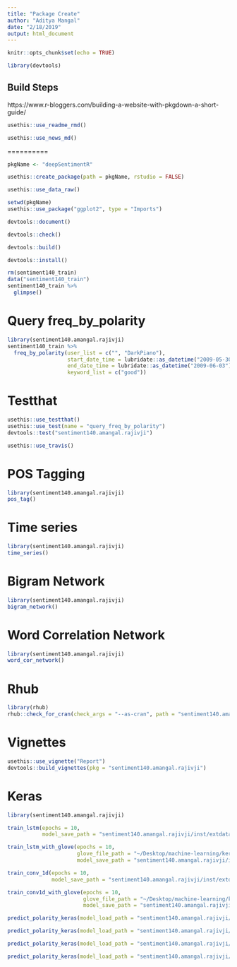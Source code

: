 ```yaml
---
title: "Package Create"
author: "Aditya Mangal"
date: "2/18/2019"
output: html_document
---
```


```r
knitr::opts_chunk$set(echo = TRUE)
```

```r
library(devtools)
```

## Build Steps

https://www.r-bloggers.com/building-a-website-with-pkgdown-a-short-guide/

```r
usethis::use_readme_rmd()
```

```r
usethis::use_news_md()
```


==========

```r
pkgName <- "deepSentimentR"
```
```r
usethis::create_package(path = pkgName, rstudio = FALSE)
```
```r
usethis::use_data_raw()
```
```r
setwd(pkgName)
usethis::use_package("ggplot2", type = "Imports")
```

```r
devtools::document()
```

```r
devtools::check()
```

```r
devtools::build()
```

```r
devtools::install()
```

```r
rm(sentiment140_train)
data("sentiment140_train")
sentiment140_train %>% 
  glimpse()
```

# Query freq_by_polarity


```r
library(sentiment140.amangal.rajivji)
sentiment140_train %>% 
  freq_by_polarity(user_list = c("", "DarkPiano"), 
                   start_date_time = lubridate::as_datetime("2009-05-30"),
                   end_date_time = lubridate::as_datetime("2009-06-03"),
                   keyword_list = c("good"))
```

# Testthat

```r
usethis::use_testthat()
usethis::use_test(name = "query_freq_by_polarity")
devtools::test("sentiment140.amangal.rajivji")
```

```r
usethis::use_travis()
```

# POS Tagging

```r
library(sentiment140.amangal.rajivji)
pos_tag()
```

# Time series

```r
library(sentiment140.amangal.rajivji)
time_series()
```

# Bigram Network

```r
library(sentiment140.amangal.rajivji)
bigram_network()
```

# Word Correlation Network

```r
library(sentiment140.amangal.rajivji)
word_cor_network()
```

# Rhub

```r
library(rhub)
rhub::check_for_cran(check_args = "--as-cran", path = "sentiment140.amangal.rajivji")
```

# Vignettes

```r
usethis::use_vignette("Report")
devtools::build_vignettes(pkg = "sentiment140.amangal.rajivji")
```


# Keras

```r
library(sentiment140.amangal.rajivji)

train_lstm(epochs = 10,
           model_save_path = "sentiment140.amangal.rajivji/inst/extdata/train_no_glove_lstm.rds")
```
```r
train_lstm_with_glove(epochs = 10,
                      glove_file_path = "~/Desktop/machine-learning/keras/glove.6B/glove.6B.100d.txt",
                      model_save_path = "sentiment140.amangal.rajivji/inst/extdata/train_glove_lstm.rds")
```

```r
train_conv_1d(epochs = 10,
              model_save_path = "sentiment140.amangal.rajivji/inst/extdata/train_no_glove_conv_1d.rds")
```

```r
train_conv1d_with_glove(epochs = 10,
                        glove_file_path = "~/Desktop/machine-learning/keras/glove.6B/glove.6B.100d.txt",
                        model_save_path = "sentiment140.amangal.rajivji/inst/extdata/train_glove_conv_1d.rds")
```

```r
predict_polarity_keras(model_load_path = "sentiment140.amangal.rajivji/inst/extdata/train_no_glove_lstm.rds")
```


```r
predict_polarity_keras(model_load_path = "sentiment140.amangal.rajivji/inst/extdata/train_glove_lstm.rds")
```

```r
predict_polarity_keras(model_load_path = "sentiment140.amangal.rajivji/inst/extdata/train_no_glove_conv_1d.rds")
```

```r
predict_polarity_keras(model_load_path = "sentiment140.amangal.rajivji/inst/extdata/train_glove_conv_1d.rds")
```



